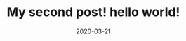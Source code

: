 ---
title: My second post! hello world!
slug: my-second-post
date: 2020-03-21
excerpt: Habitatan pharetra, urna ipsum
---